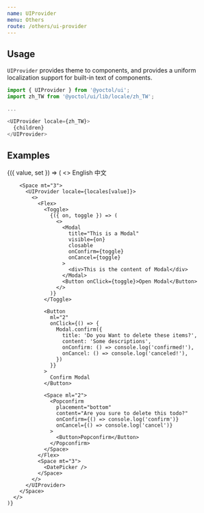 ```yaml
---
name: UIProvider
menu: Others
route: /others/ui-provider
---
```




## Usage

`UIProvider` provides theme to components, and provides a uniform localization support for built-in text of components.

```js
import { UIProvider } from '@yoctol/ui';
import zh_TW from '@yoctol/ui/lib/locale/zh_TW';

...

<UIProvider locale={zh_TW}>
  {children}
</UIProvider>
```

## Examples

<Playground>
  <Value initial="en_US">
    {({ value, set }) => (
      <>
        <Radio.Group value={value} onChange={set}>
          <Radio value="en_US">English</Radio>
          <Radio value="zh_TW">中文</Radio>
        </Radio.Group>

        <Space mt="3">
          <UIProvider locale={locales[value]}>
            <>
              <Flex>
                <Toggle>
                  {({ on, toggle }) => (
                    <>
                      <Modal
                        title="This is a Modal"
                        visible={on}
                        closable
                        onConfirm={toggle}
                        onCancel={toggle}
                      >
                        <div>This is the content of Modal</div>
                      </Modal>
                      <Button onClick={toggle}>Open Modal</Button>
                    </>
                  )}
                </Toggle>

                <Button
                  ml="2"
                  onClick={() => {
                    Modal.confirm({
                      title: 'Do you Want to delete these items?',
                      content: 'Some descriptions',
                      onConfirm: () => console.log('confirmed!'),
                      onCancel: () => console.log('canceled!'),
                    })
                  }}
                >
                  Confirm Modal
                </Button>

                <Space ml="2">
                  <Popconfirm
                    placement="bottom"
                    content="Are you sure to delete this todo?"
                    onConfirm={() => console.log('confirm')}
                    onCancel={() => console.log('cancel')}
                  >
                    <Button>Popconfirm</Button>
                  </Popconfirm>
                </Space>
              </Flex>
              <Space mt="3">
                <DatePicker />
              </Space>
            </>
          </UIProvider>
        </Space>
      </>
    )}
  </Value>
</Playground>
